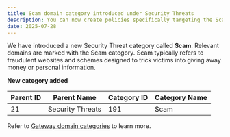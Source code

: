 ```yaml
---
title: Scam domain category introduced under Security Threats
description: You can now create policies specifically targeting the Scam content
date: 2025-07-28
---
```

 
We have introduced a new Security Threat category called **Scam**. Relevant domains are marked with the Scam category. Scam typically refers to fraudulent websites and schemes designed to trick victims into giving away money or personal information.
 
**New category added**


| Parent ID | Parent Name           | Category ID | Category Name                 |
| --------- | --------------------- | ----------- | ----------------------------- |
| 21        | Security Threats      | 191          | Scam                |


Refer to [Gateway domain categories](/cloudflare-one/policies/gateway/domain-categories/) to learn more.
